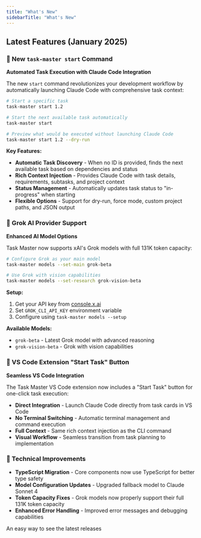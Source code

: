 ```yaml
---
title: "What's New"
sidebarTitle: "What's New"
---
```


## Latest Features (January 2025)

### 🚀 New `task-master start` Command

**Automated Task Execution with Claude Code Integration**

The new `start` command revolutionizes your development workflow by automatically launching Claude Code with comprehensive task context:

```bash
# Start a specific task
task-master start 1.2

# Start the next available task automatically
task-master start

# Preview what would be executed without launching Claude Code
task-master start 1.2 --dry-run
```

**Key Features:**
- **Automatic Task Discovery** - When no ID is provided, finds the next available task based on dependencies and status
- **Rich Context Injection** - Provides Claude Code with task details, requirements, subtasks, and project context
- **Status Management** - Automatically updates task status to "in-progress" when starting
- **Flexible Options** - Support for dry-run, force mode, custom project paths, and JSON output

### 🤖 Grok AI Provider Support

**Enhanced AI Model Options**

Task Master now supports xAI's Grok models with full 131K token capacity:

```bash
# Configure Grok as your main model
task-master models --set-main grok-beta

# Use Grok with vision capabilities
task-master models --set-research grok-vision-beta
```

**Setup:**
1. Get your API key from [console.x.ai](https://console.x.ai)
2. Set `GROK_CLI_API_KEY` environment variable
3. Configure using `task-master models --setup`

**Available Models:**
- `grok-beta` - Latest Grok model with advanced reasoning
- `grok-vision-beta` - Grok with vision capabilities

### 📱 VS Code Extension "Start Task" Button

**Seamless VS Code Integration**

The Task Master VS Code extension now includes a "Start Task" button for one-click task execution:

- **Direct Integration** - Launch Claude Code directly from task cards in VS Code
- **No Terminal Switching** - Automatic terminal management and command execution
- **Full Context** - Same rich context injection as the CLI command
- **Visual Workflow** - Seamless transition from task planning to implementation

### 🔧 Technical Improvements

- **TypeScript Migration** - Core components now use TypeScript for better type safety
- **Model Configuration Updates** - Upgraded fallback model to Claude Sonnet 4
- **Token Capacity Fixes** - Grok models now properly support their full 131K token capacity
- **Enhanced Error Handling** - Improved error messages and debugging capabilities

An easy way to see the latest releases